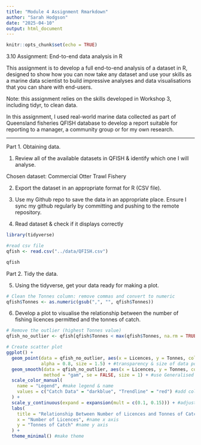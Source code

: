 ```yaml
---
title: "Module 4 Assignment Rmarkdown"
author: "Sarah Hodgson"
date: "2025-04-10"
output: html_document
---
```


```r
knitr::opts_chunk$set(echo = TRUE)
```

3.10 Assignment: End-to-end data analysis in R

This assignment is to develop a full end-to-end analysis of a dataset in R, designed to show how you can now take any dataset and use your skills as a marine data scientist to build impressive analyses and data visualisations that you can share with end-users. 

Note: this assignment relies on the skills developed in Workshop 3, including tidyr, to clean data.

In this assignment, I used real-world marine data collected as part of Queensland fisheries QFISH database to develop a report suitable for reporting to a manager, a community group or for my own research.

________________________________________________________________________________________________

Part 1. Obtaining data. 

1. Review all of the available datasets in QFISH & identify which one I will analyse.

Chosen dataset: Commercial Otter Trawl Fishery

2. Export the dataset in an appropriate format for R (CSV file).
3. Use my Github repo to save the data in an appropriate place.
Ensure I sync my github regularly by committing and pushing to the remote repository.

4. Read dataset & check if it displays correctly
```r
library(tidyverse)

#read csv file
qfish <- read.csv("../data/QFISH.csv")

qfish

```

Part 2. Tidy the data.

5. Using the tidyverse, get your data ready for making a plot.

```r
# Clean the Tonnes column: remove commas and convert to numeric
qfish$Tonnes <- as.numeric(gsub(",", "", qfish$Tonnes))

```

6. Develop a plot to visualise the relationship between the number of fishing licences permitted and the tonnes of catch.

```r
# Remove the outlier (highest Tonnes value)
qfish_no_outlier <- qfish[qfish$Tonnes < max(qfish$Tonnes, na.rm = TRUE), ]

# Create scatter plot
ggplot() +
  geom_point(data = qfish_no_outlier, aes(x = Licences, y = Tonnes, color = "Catch Data"), #add data points, set x & y axes, colour Catch Data points
             alpha = 0.8, size = 1.5) + #transparency & size of data points
  geom_smooth(data = qfish_no_outlier, aes(x = Licences, y = Tonnes, color = "Trendline"), #add trend line, set x & y axes, colour Trendline
              method = "gam", se = FALSE, size = 1) + #use Generalised Additive Models (gam) for the trend line to make it fit the data more accurately
  scale_color_manual(
    name = "Legend", #make legend & name
    values = c("Catch Data" = "darkblue", "Trendline" = "red") #add colours to Catch data & Trend line
  ) +
  scale_y_continuous(expand = expansion(mult = c(0.1, 0.15))) + #adjust scale
  labs(
    title = "Relationship Between Number of Licences and Tonnes of Catch", #name figure
    x = "Number of Licences", #name x axis
    y = "Tonnes of Catch" #name y axis
  ) +
  theme_minimal() #make theme

```








